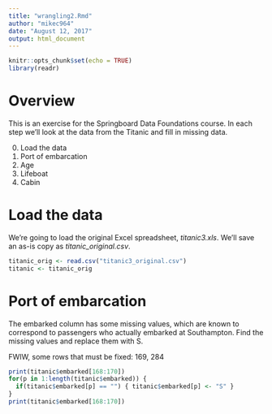 ```yaml
---
title: "wrangling2.Rmd"
author: "mikec964"
date: "August 12, 2017"
output: html_document
---
```


```r
knitr::opts_chunk$set(echo = TRUE)
library(readr)
```


# Overview
This is an exercise for the Springboard Data Foundations course. In each step
we'll look at the data from the Titanic and fill in missing data.

0. Load the data
#. Port of embarcation
#. Age
#. Lifeboat
#. Cabin


# Load the data
We're going to load the original Excel spreadsheet, *titanic3.xls*. We'll
save an as-is copy as *titanic_original.csv*.
```r
titanic_orig <- read.csv("titanic3_original.csv")
titanic <- titanic_orig
```


# Port of embarcation
The embarked column has some missing values, which are known to correspond to
passengers who actually embarked at Southampton. Find the missing values and 
replace them with S.

FWIW, some rows that must be fixed: 169, 284
```r
print(titanic$embarked[168:170])
for(p in 1:length(titanic$embarked)) {
  if(titanic$embarked[p] == "") { titanic$embarked[p] <- "S" }
}
print(titanic$embarked[168:170])
```
